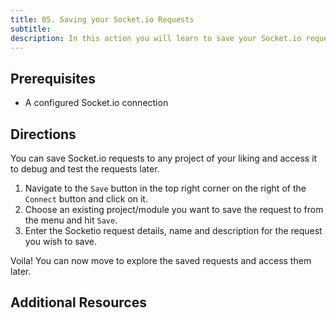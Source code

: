 ```yaml
---
title: 05. Saving your Socket.io Requests
subtitle:
description: In this action you will learn to save your Socket.io requests in Firecamp
---
```


## Prerequisites

- A configured Socket.io connection

## Directions

You can save Socket.io requests to any project of your liking and access it to debug and test the requests later.

1. Navigate to the `Save` button in the top right corner on the right of the `Connect` button and click on it.
2. Choose an existing project/module you want to save the request to from the menu and hit `Save`.
3. Enter the Socketio request details, name and description for the request you wish to save.


Voila! You can now move to explore the saved requests and access them later.

## Additional Resources
